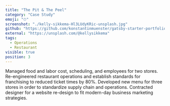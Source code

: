 ```yaml
---
title: "The Pit & The Peel"
category: "Case Study"
emoji: "⏱"
screenshot: "./kelly-sikkema-Hl3LUdyKRic-unsplash.jpg"
github: "https://github.com/konstantinmuenster/gatsby-starter-portfolio-minimal"
external: "https://unsplash.com/@kellysikkema"
tags:
  - Operations
  - Restaurant
visible: true
position: 3
---
```


Managed food and labor cost, scheduling, and employees for two stores. Re-engineered restaurant operations and establish standards for franchising to reduced ticket times by 80%. Developed new menu for three stores in order to standardize supply chain and operations. Contracted designer for a website re-design to fit modern-day business marketing strategies.